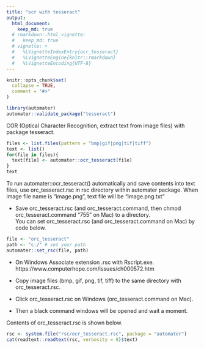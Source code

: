```yaml
---
title: "ocr with tesseract"
output: 
  html_document:
    keep_md: true
  # rmarkdown::html_vignette:
  #   keep_md: true
  # vignette: >
  #   %\VignetteIndexEntry{ocr_tesseract}
  #   %\VignetteEngine{knitr::rmarkdown}
  #   %\VignetteEncoding{UTF-8}
---
```


```r
knitr::opts_chunk$set(
  collapse = TRUE,
  comment = "#>"
)
```

```r
library(automater)
automater::validate_package("tesseract")
```


COR (Optical Character Recognition, extract text from image files) with package tesseract. 

```r
files <- list.files(pattern = "bmp|gif|png|tif|tiff")
text <- list()
for(file in files){
  text[file] <- automater::ocr_tesseract(file)
}
text
```


To run automater::ocr_tesseract() automatically and save contents into text files, 
use orc_tesseract.rsc in rsc directory within automater package.
When image file name is "image.png", text file will be "image.png.txt" 

- Save orc_tesseract.rsc (and orc_tesseract.command, then chmod orc_tesseract.command "755" on Mac) to a directory.    
  You can set orc_tesseract.rsc (and orc_tesseract.command on Mac) by code below.    

```r
file <- "orc_tesseract"
path <- "c:/" # set your path
automater::set_rsc(file, path)
```

- On Windows Associate extension .rsc with Rscript.exe.    
  https://www.computerhope.com/issues/ch000572.htm    


- Copy image files (bmp, gif, png, tif, tiff) to the same directory with orc_tesseract.rsc.   
- Click orc_tesseract.rsc on Windows (orc_tesseract.command on Mac).   

- Then a black command windows will be opened and wait a moment.   

Contents of orc_tesseract.rsc is shown below. 

```r
rsc <- system.file("rsc/ocr_tesseract.rsc", package = "automater")
cat(readtext::readtext(rsc, verbosity = 0)$text)
```
